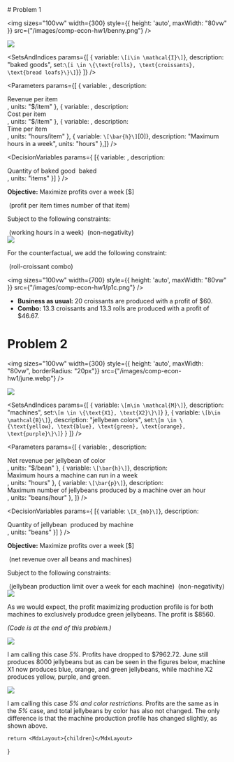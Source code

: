 

<Heading />

<div>
# Problem 1

<img
    sizes="100vw"
    width={300}
    style={{ height: 'auto', maxWidth: "80vw" }}
    src={"/images/comp-econ-hw1/benny.png"}
/>

![](/images/comp-econ-hw1/p1.png)

<SetsAndIndices params={[
    {
        variable: <Math>{(s=>s.raw)`\[i\in \mathcal{I}\]`}</Math>, 
        description: "baked goods",
        set:<Math>{(s=>s.raw)`\[i \in \{\text{rolls}, \text{croissants}, \text{bread loafs}\}\]`}</Math>}
    ]}
/>

<Parameters params={[
    { variable: <Math>\[r_i\]</Math>, description: <div>Revenue per item <Math>\[i\]</Math></div>, units: "$/item" },
    { variable: <Math>\[c_i\]</Math>, description: <div>Cost per item <Math>\[i\]</Math></div>, units: "$/item" },
    { variable: <Math>\[h_i\]</Math>, description: <div>Time per item <Math>\[i\]</Math></div>, units: "hours/item" },
    { variable: <Math>{(s=>s.raw)`\[\bar{h}\]`[0]}</Math>, description: "Maximum hours in a week", units: "hours" },]}
/>

<DecisionVariables params={
    [{ variable: <Math>\[X_i\]</Math>, description: <div>Quantity of baked good <Math>\[i\]</Math> baked</div>, units: "items" }]
} />


**Objective:** Maximize profits over a week [$]

<TwoColumnEquations>
    <Math>{(s=>s.raw)`\[\sum_{i \in \mathcal{I}} (r_i - c_i) X_i\]`[0]}</Math>
      (profit per item times number of that item)
</TwoColumnEquations>


Subject to the following constraints:

<TwoColumnEquations>
    <Math>{(s=>s.raw)`\[\sum_{i \in \mathcal{I}} h_i  X_i \leq \bar{h}\]`[0]}</Math>
      (working hours in a week)
    <Math>{(s=>s.raw)`\[X_i \geq 0 \quad \forall \ i \in \mathcal{I}\]`[0]}</Math>
    (non-negativity)
</TwoColumnEquations>


<br />
<img
    sizes="100vw"
    width={700}
    style={{ height: 'auto', maxWidth: "80vw" }}
    src={"/images/comp-econ-hw1/p1b.png"}
/>

For the counterfactual, we add the following constraint:

<TwoColumnEquations>
    <Math>{(s=>s.raw)`\[X_{rolls} \geq X_{croissants}\]`[0]}</Math>
      (roll-croissant combo)
</TwoColumnEquations>


<br />

<img
    sizes="100vw"
    width={700}
    style={{ height: 'auto', maxWidth: "80vw" }}
    src={"/images/comp-econ-hw1/p1c.png"}
/>

<div style={{display: 'flex'}}>
<Figure1 /><Figure2 />
</div>

- **Business as usual:** 20 croissants are produced with a profit of $60.
- **Combo:** 13.3 croissants and 13.3 rolls are produced with a profit of $46.67.


<CodeSnippet rawStr={q1code} filename="q1.gms"/>

# Problem 2

<img
    sizes="100vw"
    width={300}
    style={{ height: 'auto', maxWidth: "80vw", borderRadius: "20px"}}
    src={"/images/comp-econ-hw1/june.webp"}
/>

![](/images/comp-econ-hw1/p2.png)

<SetsAndIndices params={[
    {
        variable: <Math>{(s=>s.raw)`\[m\in \mathcal{M}\]`}</Math>, 
        description: "machines",
        set:<Math>{(s=>s.raw)`\[m \in \{\text{X1}, \text{X2}\}\]`}</Math>
    },
    {
        variable: <Math>{(s=>s.raw)`\[b\in \mathcal{B}\]`}</Math>, 
        description: "jellybean colors",
        set:<Math>{(s=>s.raw)`\[m \in \{\text{yellow}, \text{blue}, \text{green}, \text{orange}, \text{purple}\}\]`}</Math>
    }
    ]}
/>

<Parameters params={[
    { variable: <Math>\[r_b\]</Math>, description: <div>Net revenue per jellybean of color  <Math>\[b\]</Math></div>, units: "$/bean" },
    { variable: <Math>{(s=>s.raw)`\[\bar{h}\]`}</Math>, description: <div>Maximum hours a machine can run in a week</div>, units: "hours" },
    { variable: <Math>{(s=>s.raw)`\[\bar{p}\]`}</Math>, description: <div>Maximum number of jellybeans produced by a machine over an hour</div>, units: "beans/hour" },
]}
/>

<DecisionVariables params={
    [{ variable: <Math>{(s=>s.raw)`\[X_{mb}\]`}</Math>, 
    description: <div>Quantity of jellybean <Math>\[b\]</Math> produced by machine <Math>\[m\]</Math></div>, 
    units: "beans" }]
} />

**Objective:** Maximize profits over a week [$]

<TwoColumnEquations>
    <Math>{(s=>s.raw)`\[\sum_{m \in \mathcal{M}} \sum_{b \in \mathcal{B}} (r_b) X_{mb}\]`[0]}</Math>
      (net revenue over all beans and machines)
</TwoColumnEquations>

Subject to the following constraints:

<TwoColumnEquations>
    <Math>{(s=>s.raw)`\[\bar{h}\bar{p} \geq \sum_{b \in \mathcal{B}} X_{mb} \quad \forall \ m \in \mathcal{M}\]`[0]}</Math>
      (jellybean production limit over a week for each machine)
    <Math>{(s=>s.raw)`\[X_{mb} \geq 0 \quad \forall \ m \in \mathcal{M}, b \in \mathcal{B}\]`[0]}</Math>
    (non-negativity)
</TwoColumnEquations>

<br />
<img
    sizes="100vw"
    width={700}
    style={{ height: 'auto', maxWidth: "80vw" }}
    src={"/images/comp-econ-hw1/p2b.png"}
/>

As we would expect, the profit maximizing production profile is for both machines to exclusively produdce green jellybeans. The profit is $8560.

*(Code is at the end of this problem.)*

![](/images/comp-econ-hw1/p2c.png)

I am calling this case *5%*. Profits have dropped to $7962.72. June still produces 8000 jellybeans but as can be seen in the figures below, 
machine X1 now produces blue, orange, and green jellybeans, while machine X2 produces yellow, purple, and green.

<div style={{display: 'flex'}}>
<BeansFigure1 /><BeansFigure2 />
</div>

<FigureProfits />

![](/images/comp-econ-hw1/p2d.png)

I am calling this case *5% and color restrictions*. Profits are the same as in the *5%* case, and total jellybeans by color has also not changed.
The only difference is that the machine production profile has changed slightly, as shown above.

<CodeSnippet rawStr={q2code} filename="q2.gms"/>


</div>

    return <MdxLayout>{children}</MdxLayout>

}
